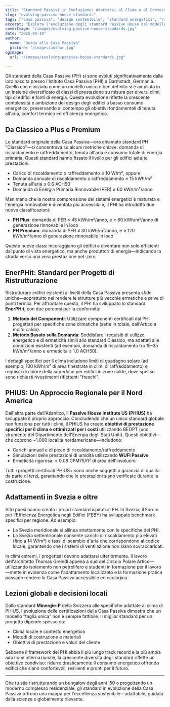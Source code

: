 ```yaml
---
title: "Standard Passivi in Evoluzione: Adattarsi al Clima e al Contesto"
slug: "evolving-passive-house-standards"
tags: ["casa passiva", "design sostenibile", "standard energetici", "ristrutturazioni"]
excerpt: "Esplora l'evoluzione degli standard Passive House dal modello originale 'Classico' a certificazioni specifiche per il clima come PHIUS ed EnerPHit, riflettendo una crescente necessità di flessibilità e applicabilità globale."
coverImage: "/images/evolving-passive-house-standards.jpg"
date: "2025-04-10"
author:
  name: "Guida alla Casa Passiva"
  picture: "/images/author.jpg"
ogImage:
  url: "/images/evolving-passive-house-standards.jpg"

---
```

Gli standard della Casa Passiva (PH) si sono evoluti significativamente dalla loro nascita presso l'Istituto Casa Passiva (PHI) a Darmstadt, Germania. Quello che è iniziato come un modello unico e ben definito si è ampliato in un insieme diversificato di classi di prestazione su misura per diversi climi, tipi di edifici e fonti di energia. Questa evoluzione riflette la crescente complessità e ambizione del design degli edifici a basso consumo energetico, preservando al contempo gli obiettivi fondamentali di tenuta all'aria, comfort termico ed efficienza energetica.

## Da Classico a Plus e Premium

Lo standard originale della Casa Passiva—ora chiamato standard PH "Classico"—si concentrava su alcuni metriche chiave: domanda di riscaldamento e raffreddamento, tenuta all'aria e consumo totale di energia primaria. Questi standard hanno fissato il livello per gli edifici ad alte prestazioni:

- Carico di riscaldamento o raffreddamento ≤ 10 W/m², oppure
- Domanda annuale di riscaldamento o raffreddamento ≤ 15 kWh/m²
- Tenuta all'aria ≤ 0.6 ACH50
- Domanda di Energia Primaria Rinnovabile (PER) ≤ 60 kWh/m²/anno

Man mano che la nostra comprensione dei sistemi energetici è maturata e l'energia rinnovabile è diventata più accessibile, il PHI ha introdotto due nuove classificazioni:

- **PH Plus**: domanda di PER ≤ 45 kWh/m²/anno, e ≥ 60 kWh/m²/anno di generazione rinnovabile in loco
- **PH Premium**: domanda di PER ≤ 30 kWh/m²/anno, e ≥ 120 kWh/m²/anno di generazione rinnovabile in loco

Queste nuove classi incoraggiano gli edifici a diventare non solo efficienti dal punto di vista energetico, ma anche produttori di energia—indicando la strada verso una vera prestazione net-zero.
## EnerPHit: Standard per Progetti di Ristrutturazione

Ristrutturare edifici esistenti ai livelli della Casa Passiva presenta sfide uniche—soprattutto nel rendere le strutture più vecchie ermetiche e prive di ponti termici. Per affrontare questo, il PHI ha sviluppato lo standard **EnerPHit**, con due percorsi per la conformità:

1. **Metodo dei Componenti**: Utilizzare componenti certificati dal PHI progettati per specifiche zone climatiche (sette in totale, dall'Artico a molto caldo).
2. **Metodo Basato sulla Domanda**: Soddisfare i requisiti di utilizzo energetico e di ermeticità simili allo standard Classico, ma adattati alle condizioni esistenti (ad esempio, domanda di riscaldamento tra 15–35 kWh/m²/anno e ermeticità ≤ 1.0 ACH50).

I dettagli specifici per il clima includono limiti di guadagno solare (ad esempio, 100 kWh/m² di area finestrata in climi di raffreddamento) e requisiti di colore della superficie per edifici in zone calde, dove spesso sono richiesti rivestimenti riflettenti "freschi".

## PHIUS: Un Approccio Regionale per il Nord America

Dall'altra parte dell'Atlantico, il **Passive House Institute US (PHIUS)** ha sviluppato il proprio approccio. Concludendo che un unico standard globale non funziona per tutti i climi, il PHIUS ha creato **obiettivi di prestazione specifici per il clima e ottimizzati per i costi** utilizzando BEOPT (uno strumento del Dipartimento dell'Energia degli Stati Uniti). Questi obiettivi—che coprono ~1.000 località nordamericane—includono:

- Carichi annuali e di picco di riscaldamento/raffreddamento
- Simulazioni delle prestazioni di umidità utilizzando **WUFI Passive**
- Ermeticità rigorosa: ≤ 0.08 CFM75/ft² di area dell'involucro

Tutti i progetti certificati PHIUS+ sono anche soggetti a garanzia di qualità da parte di terzi, garantendo che le prestazioni siano verificate durante la costruzione.
## Adattamenti in Svezia e oltre

Altri paesi hanno creato i propri standard ispirati al PH. In Svezia, il Forum per l'Efficienza Energetica negli Edifici (FEBY) ha sviluppato benchmark specifici per regione. Ad esempio:

- La Svezia meridionale si allinea strettamente con le specifiche del PHI.
- La Svezia settentrionale consente carichi di riscaldamento più elevati (fino a 14 W/m²) e tassi di scambio d'aria che corrispondono al codice locale, garantendo che i sistemi di ventilazione non siano sovraccaricati.

In climi estremi, i progettisti devono adattarsi ulteriormente. Il lavoro dell'architetto Thomas Greindl appena a sud del Circolo Polare Artico—utilizzando isolamento non petrolifero e studenti in formazione per il lavoro—mette in evidenza come l'adattamento localizzato e la formazione pratica possano rendere la Casa Passiva accessibile ed ecologica.

## Lezioni globali e decisioni locali

Dallo standard **Minergie-P** della Svizzera alle specifiche adattate al clima di PHIUS, l'evoluzione delle certificazioni della Casa Passiva dimostra che un modello "taglia unica" non è sempre fattibile. Il miglior standard per un progetto dipende spesso da:

- Clima locale e contesto energetico
- Metodi di costruzione e materiali
- Obiettivi di prestazione e valori del cliente

Sebbene il framework del PHI abbia il più lungo track record e la più ampia adozione internazionale, la crescente diversità degli standard riflette un obiettivo condiviso: ridurre drasticamente il consumo energetico offrendo edifici che siano confortevoli, resilienti e pronti per il futuro.

---

Che tu stia ristrutturando un bungalow degli anni '50 o progettando un moderno complesso residenziale, gli standard in evoluzione della Casa Passiva offrono una mappa per l'eccellenza sostenibile—adattabile, guidata dalla scienza e globalmente rilevante.
